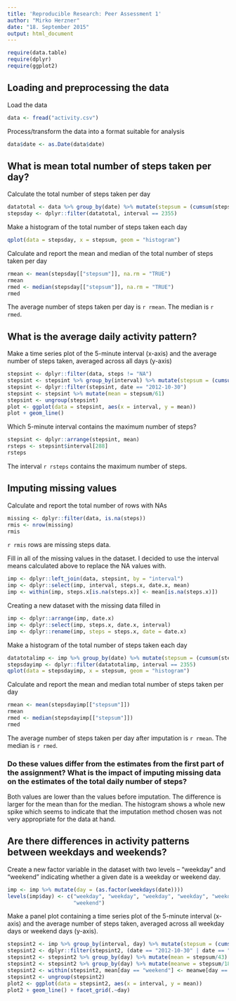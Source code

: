 ```yaml
---
title: 'Reproducible Research: Peer Assessment 1'
author: "Mirko Herzner"
date: "18. September 2015"
output: html_document
---
```


```r
require(data.table)
require(dplyr)
require(ggplot2)
```

## Loading and preprocessing the data

Load the data

```r
data <- fread("activity.csv")
```

Process/transform the data into a format suitable for analysis

```r
data$date <- as.Date(data$date)
```

## What is mean total number of steps taken per day?

Calculate the total number of steps taken per day

```r
datatotal <- data %>% group_by(date) %>% mutate(stepsum = (cumsum(steps)))
stepsday <- dplyr::filter(datatotal, interval == 2355)
```

Make a histogram of the total number of steps taken each day

```r
qplot(data = stepsday, x = stepsum, geom = "histogram")
```

Calculate and report the mean and median of the total number of steps taken per day

```r
rmean <- mean(stepsday[["stepsum"]], na.rm = "TRUE")
rmean
rmed <- median(stepsday[["stepsum"]], na.rm = "TRUE")
rmed
```

The average number of steps taken per day is `r rmean`. The median is `r rmed`.

## What is the average daily activity pattern?

Make a time series plot of the 5-minute interval (x-axis) and the average number of steps taken, averaged across all days (y-axis)

```r
stepsint <- dplyr::filter(data, steps != "NA")
stepsint <- stepsint %>% group_by(interval) %>% mutate(stepsum = (cumsum(steps)))
stepsint <- dplyr::filter(stepsint, date == "2012-10-30")
stepsint <- stepsint %>% mutate(mean = stepsum/61)
stepsint <- ungroup(stepsint)
plot <- ggplot(data = stepsint, aes(x = interval, y = mean))
plot + geom_line()
```

Which 5-minute interval contains the maximum number of steps?

```r
stepsint <- dplyr::arrange(stepsint, mean)
rsteps <- stepsint$interval[288]
rsteps
```

The interval `r rsteps` contains the maximum number of steps.

## Imputing missing values

Calculate and report the total number of rows with NAs

```r
missing <- dplyr::filter(data, is.na(steps))
rmis <- nrow(missing)
rmis
```

`r rmis` rows are missing steps data.

Fill in all of the missing values in the dataset. I decided to use the interval means calculated above to replace the NA values with. 

```r
imp <- dplyr::left_join(data, stepsint, by = "interval")
imp <- dplyr::select(imp, interval, steps.x, date.x, mean)
imp <- within(imp, steps.x[is.na(steps.x)] <- mean[is.na(steps.x)])
```

Creating a new dataset with the missing data filled in

```r
imp <- dplyr::arrange(imp, date.x)
imp <- dplyr::select(imp, steps.x, date.x, interval)
imp <- dplyr::rename(imp, steps = steps.x, date = date.x)
```

Make a histogram of the total number of steps taken each day

```r
datatotalimp <- imp %>% group_by(date) %>% mutate(stepsum = (cumsum(steps)))
stepsdayimp <- dplyr::filter(datatotalimp, interval == 2355)
qplot(data = stepsdayimp, x = stepsum, geom = "histogram")
```

Calculate and report the mean and median total number of steps taken per day

```r
rmean <- mean(stepsdayimp[["stepsum"]])
rmean
rmed <- median(stepsdayimp[["stepsum"]])
rmed
```

The average number of steps taken per day after imputation is `r rmean`. The median is `r rmed`.

### Do these values differ from the estimates from the first part of the assignment? What is the impact of imputing missing data on the estimates of the total daily number of steps?

Both values are lower than the values before imputation. The difference is larger for the mean than for the median. The histogram shows a whole new spike which seems to indicate that the imputation method chosen was not very appropriate for the data at hand. 

## Are there differences in activity patterns between weekdays and weekends?

Create a new factor variable in the dataset with two levels – “weekday” and “weekend” indicating whether a given date is a weekday or weekend day.

```r
imp <- imp %>% mutate(day = (as.factor(weekdays(date))))
levels(imp$day) <- c("weekday", "weekday", "weekday", "weekday", "weekday", "weekend", 
                     "weekend")
```

Make a panel plot containing a time series plot of the 5-minute interval (x-axis) and the average number of steps taken, averaged across all weekday days or weekend days (y-axis).

```r
stepsint2 <- imp %>% group_by(interval, day) %>% mutate(stepsum = (cumsum(steps)))
stepsint2 <- dplyr::filter(stepsint2, (date == "2012-10-30" | date == "2012-10-28"))
stepsint2 <- stepsint2 %>% group_by(day) %>% mutate(mean = stepsum/43)
stepsint2 <- stepsint2 %>% group_by(day) %>% mutate(meanwe = stepsum/18)
stepsint2 <- within(stepsint2, mean[day == "weekend"] <- meanwe[day == "weekend"])
stepsint2 <- ungroup(stepsint2)
plot2 <- ggplot(data = stepsint2, aes(x = interval, y = mean))
plot2 + geom_line() + facet_grid(.~day)
```





